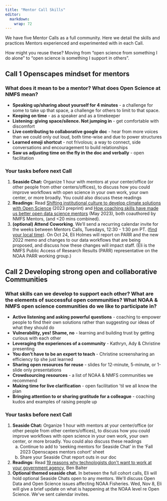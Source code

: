 ```yaml
---
title: "Mentor Call Skills"
editor: 
  markdown: 
    wrap: 72
---
```


We have five Mentor Calls as a full community. Here we detail the skills
and practices Mentors experienced and experimented with in each Call.

How might you reuse these? Moving from "open science from something I do
alone" to "open science is something I support in others".

## Call 1 Openscapes mindset for mentors

### What does it mean to be a mentor? What does Open Science at NMFS mean?

-   **Speaking up/sharing about yourself for 4 minutes** - a challenge
    for some to take up that space, a challenge for others to limit to
    that space.
-   **Keeping on time** - as a speaker and as a timekeeper
-   **Listening: giving space/silence. Not jumping in** - get
    comfortable with discomfort
-   **Live contributing to collaborative google doc** - hear from more
    voices than we could only out loud, both time-wise and due to power
    structures
-   **Learned emoji shortcut** - not frivolous; a way to connect, side
    conversations and encouragement to build relationships
-   **Saw us adjusting time on the fly in the doc and verbally** - open
    facilitation

### Your tasks before next Call

1.  **Seaside Chat:** Organize 1 hour with mentors at your center/office
    (or other people from other centers/offices), to discuss how you
    could improve workflows with open science in your own work, your own
    center, or more broadly. You could also discuss these readings 
2.  **Readings**: Read [Shifting institutional culture to develop
    climate solutions with Open
    Science](https://eartharxiv.org/repository/view/5948/) (2023
    preprint) and [How coaching skills have made us better open data
    science
    mentors](https://openscapes.org/blog/2023-05-17-mentor-coach/) (May
    2023), both coauthored by NMFS Mentors, (and \<20 mins combined). 
3.  **(optional) Attend** **Coworking**. We'll send a recurring calendar
    invite for the weeks between Mentors Calls, Tuesdays, 12:30 - 1:30
    pm PT. ([find your local
    time](https://www.timeanddate.com/worldclock/fixedtime.html?msg=NMFS+Openscapes+Mentors+Coworking&iso=20231024T1230&p1=1050&ah=1)).
    On Oct 24, Eli Holmes will report on PARR and the new 2022 memo and
    changes to our data workflows that are being proposed, and discuss
    how these changes will impact staff. (Eli is the NMFS Public Access
    of Research Results (PARR) representative on the NOAA PARR working
    group.)

## Call 2 Developing strong open and collaborative Communities

### What skills can we develop to support each other? What are the elements of successful open communities? What NOAA & NMFS open science communities do we like to participate in?

-   **Active listening and asking powerful questions** - coaching to
    empower people to find their own solutions rather than suggesting
    our ideas of what they should do
-   **Vulnerability, yes! Shame, no** - learning and building trust by
    getting curious with each other
-   **Leveraging the experiences of a community** - Kathryn, Ady &
    Christine presenting
-   **You don't have to be an expert to teach** - Christine
    screensharing an efficiency tip she just learned
-   **Sharing open resources for reuse** - slides for 12-minute,
    5-minute, or 1-slide only presentations
-   **Crowdsourcing resources** - a list of NOAA & NMFS communities we
    recommend
-   **Making time for live clarification** - open facilitation 'til we
    all know the plan
-   **Bringing attention to or sharing gratitude for a colleague** -
    coaching kudos and examples of raising people up

### Your tasks before next Call

1.  **Seaside Chat:** Organize 1 hour with mentors at your center/office
    (or other people from other centers/offices), to discuss how you
    could improve workflows with open science in your own work, your own
    center, or more broadly. You could also discuss these readings
    a.  Continue to add to 'seeking mentors for Seaside Chat' in the
        'Fall 2023 Openscapes mentors cohort' sheet
    b.  Share your Seaside Chat report outs in our doc
2.  **Readings**: Read [19 reasons why technologists don\'t want to work
    at your government
    agency](https://ben.balter.com/2015/04/21/why-technologists-dont-want-to-work-at-your-agency/),
    Ben Balter
3.  **Optional themed seaside chat.** In between the full cohort calls,
    Eli will hold optional Seaside Chats open to any mentors. We\'ll
    discuss Open Data and Open Science issues affecting NOAA Fisheries.
    Wed, Nov 8, Eli will give a brief update on what is happening at the
    NOAA level re Open Science. We\'ve sent calendar invites.
